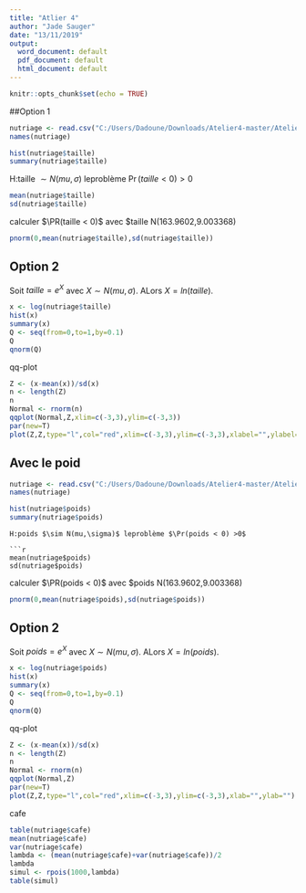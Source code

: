 ---
title: "Atlier 4"
author: "Jade Sauger"
date: "13/11/2019"
output:
  word_document: default
  pdf_document: default
  html_document: default
---

```{r setup, include=FALSE}
knitr::opts_chunk$set(echo = TRUE)
```

##Option 1

```{r}
nutriage <- read.csv("C:/Users/Dadoune/Downloads/Atelier4-master/Atelier4-master/nutriage.csv")
names(nutriage)
```
```{r}
hist(nutriage$taille)
summary(nutriage$taille)
```
H:taille $\sim N(mu,\sigma)$ leproblème $\Pr(taille < 0) >0$

```{r}
mean(nutriage$taille)
sd(nutriage$taille)
```
calculer $\PR(taille < 0)$ avec $taille \sim N(163.9602,9.003368)

```{r}
pnorm(0,mean(nutriage$taille),sd(nutriage$taille))
```

## Option 2

Soit $taille = e^X$ avec $X \sim N(mu,\sigma).$ ALors $X = ln(taille).$

```{r}
x <- log(nutriage$taille)
hist(x)
summary(x)
Q <- seq(from=0,to=1,by=0.1)
Q
qnorm(Q)
```
qq-plot
```{r}
Z <- (x-mean(x))/sd(x)
n <- length(Z)
n
Normal <- rnorm(n)
qqplot(Normal,Z,xlim=c(-3,3),ylim=c(-3,3))
par(new=T)
plot(Z,Z,type="l",col="red",xlim=c(-3,3),ylim=c(-3,3),xlabel="",ylabel="")
```

## Avec le poid 


```{r}
nutriage <- read.csv("C:/Users/Dadoune/Downloads/Atelier4-master/Atelier4-master/nutriage.csv")
names(nutriage)
```

```{r}
hist(nutriage$poids)
summary(nutriage$poids)
```
```
H:poids $\sim N(mu,\sigma)$ leproblème $\Pr(poids < 0) >0$

```{r}
mean(nutriage$poids)
sd(nutriage$poids)
```
calculer $\PR(poids < 0)$ avec $poids \sim N(163.9602,9.003368)

```{r}
pnorm(0,mean(nutriage$poids),sd(nutriage$poids))
```
## Option 2

Soit $poids = e^X$ avec $X \sim N(mu,\sigma).$ ALors $X = ln(poids).$

```{r}
x <- log(nutriage$poids)
hist(x)
summary(x)
Q <- seq(from=0,to=1,by=0.1)
Q
qnorm(Q)
```


qq-plot
```{r}
Z <- (x-mean(x))/sd(x)
n <- length(Z)
n
Normal <- rnorm(n)
qqplot(Normal,Z)
par(new=T)
plot(Z,Z,type="l",col="red",xlim=c(-3,3),ylim=c(-3,3),xlab="",ylab="")
```

cafe
```{r}
table(nutriage$cafe)
mean(nutriage$cafe)
var(nutriage$cafe)
lambda <- (mean(nutriage$cafe)+var(nutriage$cafe))/2
lambda
simul <- rpois(1000,lambda)
table(simul)
```










